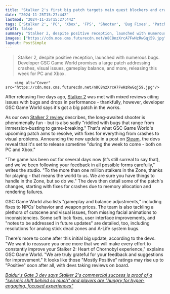 ```yaml
---
title: "Stalker 2's first big patch targets main quest blockers and crashes as GSC Game World assures fans it'll 'make every effort to constantly improve' the shooter"
date: "2024-11-25T15:27:44Z"
lastmod: "2024-11-25T15:27:44Z"
tags: ['Stalker 2', 'PC', 'Xbox', 'FPS', 'Shooter', 'Bug Fixes', 'Patch']
draft: false
summary: "Stalker 2, despite positive reception, launched with numerous bugs.  Developer GSC Game World promises a large patch addressing crashes, visual issues, gameplay balance, and more, releasing this week for PC and Xbox."
images: ["https://cdn.mos.cms.futurecdn.net/n8C8nzXrcA7FwHzRwGqj59.jpg"]
layout: PostSimple
---
```

> Stalker 2, despite positive reception, launched with numerous bugs.  Developer GSC Game World promises a large patch addressing crashes, visual issues, gameplay balance, and more, releasing this week for PC and Xbox.


        <img alt="Cover" src="https://cdn.mos.cms.futurecdn.net/n8C8nzXrcA7FwHzRwGqj59.jpg"/>
        
After releasing five days ago, [<u>Stalker 2</u>](https://www.gamesradar.com/stalker-2-guide/) was met with mixed reviews citing issues with bugs and drops in performance - thankfully, however, developer GSC Game World says it's got a big patch in the works.

As our own [<u>Stalker 2 review</u>](https://www.gamesradar.com/games/fps/Stalker-2-Heart-of-Chornobyl-review/) describes, the long-awaited shooter is phenomenally fun - but is also sadly "riddled with bugs that range from immersion-busting to game-breaking." That's what GSC Game World's upcoming patch aims to resolve, with fixes for everything from crashes to visual problems. Announcing the new update in a post on [<u>Steam</u>](https://store.steampowered.com/news/app/1643320/view/4455843903878203415), the devs reveal that it's set to release sometime "during the week to come - both on PC and Xbox."

"The game has been out for several days now (it’s still surreal to say that), and we’ve been following your feedback in all possible forms carefully," writes the studio. "To the more than one million stalkers in the Zone, thanks for playing - that means the world to us. We are sure you have things to handle in the Zone, but so do we." The devs then detail some of the patch's changes, starting with fixes for crashes due to memory allocation and rendering failures.

GSC Game World also lists "gameplay and balance adjustments," including fixes to NPCs' behavior and weapon prices. The team is also tackling a plethora of cutscene and visual issues, from missing facial animations to inconsistencies. Some soft lock fixes, user interface improvements, and "notes to be addressed in future updates" are detailed, too, including resolutions for analog stick dead zones and A-Life system bugs.

There's more to come after this initial big update, according to the devs. "We want to reassure you once more that we will make every effort to constantly improve your Stalker 2: Heart of Chornobyl experience," explains GSC Game World. "We are truly grateful for your feedback and suggestions for improvement." It looks like those "Mostly Positive" ratings may rise up to "Positive" soon after all, with devs taking reviews on board.

[<u><em>Baldur's Gate 3 dev says Stalker 2's commercial success is proof of a "seismic shift behind so much" and players are "hungry for hyper-engaging, focused experiences"</em></u>](https://www.gamesradar.com/games/survival-horror/baldurs-gate-3-dev-says-stalker-2s-commercial-success-is-proof-of-a-seismic-shift-behind-so-much-and-players-are-hungry-for-hyper-engaging-focused-experiences/)
        